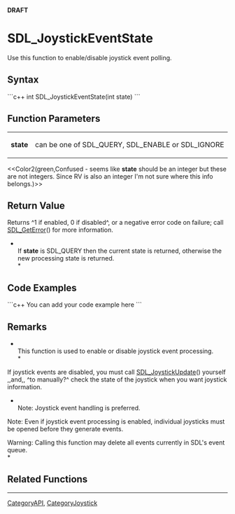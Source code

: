 <!-- pragma section-numbers off -->
<!-- pragma disable-camelcase -->
'''DRAFT'''

= SDL_JoystickEventState =
Use this function to enable/disable joystick event polling.


== Syntax ==
```c++
int SDL_JoystickEventState(int state)
```

== Function Parameters ==
{|
|'''state'''
|can be one of SDL_QUERY, SDL_ENABLE or SDL_IGNORE
|}
<<Color2(green,Confused - seems like '''state''' should be an integer but these are not integers.  Since RV is also an integer I'm not sure where this info belongs.)>>

== Return Value ==
Returns ^1 if enabled, 0 if disabled^, or a negative error code on failure; call [[SDL_GetError]]() for more information.

*<br/>If '''state''' is SDL_QUERY then the current state is returned, otherwise the new processing state is returned. <br/>*

== Code Examples ==
```c++
You can add your code example here
```

== Remarks ==
*<br/>This function is used to enable or disable joystick event processing. <br/>*

If joystick events are disabled, you must call [[SDL_JoystickUpdate]]() yourself ,,and,, ^to manually?^ check the state of the joystick when you want joystick information.

*<br/>Note: Joystick event handling is preferred.

Note: Even if joystick event processing is enabled, individual joysticks must be opened before they generate events.

Warning: Calling this function may delete all events currently in SDL's event queue. <br/>*

== Related Functions ==

----
[[CategoryAPI]], [[CategoryJoystick]]
